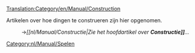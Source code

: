 [[Translation:Category/en/Manual/Construction]]




Artikelen over hoe dingen te construeren zijn hier opgenomen.
:→''[[nl/Manual/Constructie|Zie het hoofdartikel over '''Constructie]]'''...''

[[Category:nl/Manual/Spelen]]